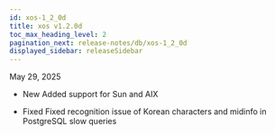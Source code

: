 ```yaml
---
id: xos-1_2_0d
title: xos v1.2.0d
toc_max_heading_level: 2
pagination_next: release-notes/db/xos-1_2_0d
displayed_sidebar: releaseSidebar
---
```


May 29, 2025

* <Status priority='1'>New</Status> Added support for Sun and AIX

* <Status priority='0'>Fixed</Status> Fixed recognition issue of Korean characters and midinfo in PostgreSQL slow queries
